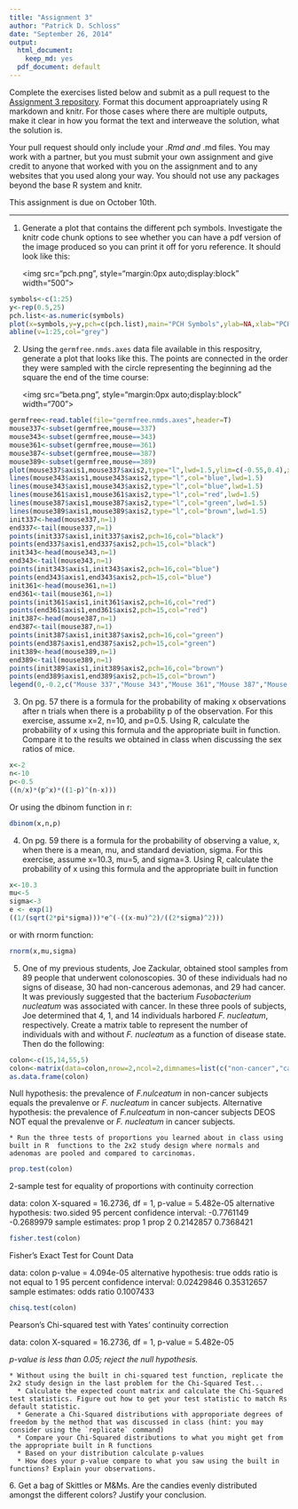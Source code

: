 ```yaml
---
title: "Assignment 3"
author: "Patrick D. Schloss"
date: "September 26, 2014"
output:
  html_document:
    keep_md: yes
  pdf_document: default
---
```


Complete the exercises listed below and submit as a pull request to the [Assignment 3 repository](http://www.github.com/microbialinformatics/assignment03).  Format this document approapriately using R markdown and knitr. For those cases where there are multiple outputs, make it clear in how you format the text and interweave the solution, what the solution is.

Your pull request should only include your *.Rmd and *.md files. You may work with a partner, but you must submit your own assignment and give credit to anyone that worked with you on the assignment and to any websites that you used along your way. You should not use any packages beyond the base R system and knitr.

This assignment is due on October 10th.

------

1.  Generate a plot that contains the different pch symbols. Investigate the knitr code chunk options to see whether you can have a pdf version of the image produced so you can print it off for yoru reference. It should look like this:

    <img src="pch.png", style="margin:0px auto;display:block" width="500">
    
```r
symbols<-c(1:25)
y<-rep(0.5,25)
pch.list<-as.numeric(symbols)
plot(x=symbols,y=y,pch=c(pch.list),main="PCH Symbols",ylab=NA,xlab="PCH value",at=1:25,frame.plot=FALSE)
abline(v=1:25,col="grey")
```

2.  Using the `germfree.nmds.axes` data file available in this respositry, generate a plot that looks like this. The points are connected in the order they were sampled with the circle representing the beginning ad the square the end of the time course:

    <img src="beta.png", style="margin:0px auto;display:block" width="700">

```r
germfree<-read.table(file="germfree.nmds.axes",header=T)
mouse337<-subset(germfree,mouse==337)
mouse343<-subset(germfree,mouse==343)
mouse361<-subset(germfree,mouse==361)
mouse387<-subset(germfree,mouse==387)
mouse389<-subset(germfree,mouse==389)
plot(mouse337$axis1,mouse337$axis2,type="l",lwd=1.5,ylim=c(-0.55,0.4),xlim=c(-0.3,0.7),xlab="NMDS Axis 1",ylab="NMDS Axis 2")
lines(mouse343$axis1,mouse343$axis2,type="l",col="blue",lwd=1.5)
lines(mouse343$axis1,mouse343$axis2,type="l",col="blue",lwd=1.5)
lines(mouse361$axis1,mouse361$axis2,type="l",col="red",lwd=1.5)
lines(mouse387$axis1,mouse387$axis2,type="l",col="green",lwd=1.5)
lines(mouse389$axis1,mouse389$axis2,type="l",col="brown",lwd=1.5)
init337<-head(mouse337,n=1)
end337<-tail(mouse337,n=1)
points(init337$axis1,init337$axis2,pch=16,col="black")
points(end337$axis1,end337$axis2,pch=15,col="black")
init343<-head(mouse343,n=1)
end343<-tail(mouse343,n=1)
points(init343$axis1,init343$axis2,pch=16,col="blue")
points(end343$axis1,end343$axis2,pch=15,col="blue")
init361<-head(mouse361,n=1)
end361<-tail(mouse361,n=1)
points(init361$axis1,init361$axis2,pch=16,col="red")
points(end361$axis1,end361$axis2,pch=15,col="red")
init387<-head(mouse387,n=1)
end387<-tail(mouse387,n=1)
points(init387$axis1,init387$axis2,pch=16,col="green")
points(end387$axis1,end387$axis2,pch=15,col="green")
init389<-head(mouse389,n=1)
end389<-tail(mouse389,n=1)
points(init389$axis1,init389$axis2,pch=16,col="brown")
points(end389$axis1,end389$axis2,pch=15,col="brown")
legend(0,-0.2,c("Mouse 337","Mouse 343","Mouse 361","Mouse 387","Mouse 389"),lty=1,col=c("black","blue","red","green","brown"),cex=0.7)
```

3.  On pg. 57 there is a formula for the probability of making x observations after n trials when there is a probability p of the observation.  For this exercise, assume x=2, n=10, and p=0.5.  Using R, calculate the probability of x using this formula and the appropriate built in function. Compare it to the results we obtained in class when discussing the sex ratios of mice.

```r
x<-2
n<-10
p<-0.5
((n/x)*(p^x)*((1-p)^(n-x)))
```

Or using the dbinom function in r:

```r
dbinom(x,n,p)
```

4.  On pg. 59 there is a formula for the probability of observing a value, x, when there is a mean, mu, and standard deviation, sigma.  For this exercise, assume x=10.3, mu=5, and sigma=3.  Using R, calculate the probability of x using this formula and the appropriate built in function

```r
x<-10.3
mu<-5
sigma<-3
e <- exp(1) 
((1/(sqrt(2*pi*sigma)))*e^(-((x-mu)^2)/((2*sigma)^2)))
```

or with rnorm function:

```r
rnorm(x,mu,sigma)
```


5.  One of my previous students, Joe Zackular, obtained stool samples from 89 people that underwent colonoscopies.  30 of these individuals had no signs of disease, 30 had non-cancerous ademonas, and 29 had cancer.  It was previously suggested that the bacterium *Fusobacterium nucleatum* was associated with cancer.  In these three pools of subjects, Joe determined that 4, 1, and 14 individuals harbored *F. nucleatum*, respectively. Create a matrix table to represent the number of individuals with and without _F. nucleatum_ as a function of disease state.  Then do the following:

```r
colon<-c(15,14,55,5)
colon<-matrix(data=colon,nrow=2,ncol=2,dimnames=list(c("non-cancer","cancer"),c("neg","pos")))
as.data.frame(colon)
```
Null hypothesis: the prevalence of *F.nulceatum* in non-cancer subjects equals the prevalenve or *F. nucleatum* in cancer subjects.
Alternative hypothesis: the prevalence of *F.nulceatum* in non-cancer subjects DEOS NOT equal the prevalenve or *F. nucleatum* in cancer subjects.

    * Run the three tests of proportions you learned about in class using built in R  functions to the 2x2 study design where normals and adenomas are pooled and compared to carcinomas.
```r
prop.test(colon)
```
  2-sample test for equality of proportions with continuity
	correction

data:  colon
X-squared = 16.2736, df = 1, p-value = 5.482e-05
alternative hypothesis: two.sided
95 percent confidence interval:
 -0.7761149 -0.2689979
sample estimates:
   prop 1    prop 2 
0.2142857 0.7368421 
```r
fisher.test(colon)
```
  Fisher's Exact Test for Count Data

data:  colon
p-value = 4.094e-05
alternative hypothesis: true odds ratio is not equal to 1
95 percent confidence interval:
 0.02429846 0.35312657
sample estimates:
odds ratio 
 0.1007433 
```r
chisq.test(colon)
```
Pearson's Chi-squared test with Yates' continuity correction

data:  colon
X-squared = 16.2736, df = 1, p-value = 5.482e-05

*p-value is less than 0.05; reject the null hypothesis.*

    * Without using the built in chi-squared test function, replicate the 2x2 study design in the last problem for the Chi-Squared Test...
      * Calculate the expected count matrix and calculate the Chi-Squared test statistics. Figure out how to get your test statistic to match Rs default statistic.
      *	Generate a Chi-Squared distributions with approporiate degrees of freedom by the method that was discussed in class (hint: you may consider using the `replicate` command)
      * Compare your Chi-Squared distributions to what you might get from the appropriate built in R functions
      * Based on your distribution calculate p-values
      * How does your p-value compare to what you saw using the built in functions? Explain your observations.


6\.  Get a bag of Skittles or M&Ms.  Are the candies evenly distributed amongst the different colors?  Justify your conclusion.

